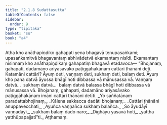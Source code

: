 ```yaml
---
title: "2.1.8 Sudattasutta"
tableOfContents: false
sidebar:
  order: 9
type: "tipitaka"
basket: "su"
book: "a4"
---
```



<DynamicBreadcrumb />

<Division number="58" book="a4">

<Paragraph number="422" book="a4">
Atha kho anāthapiṇḍiko gahapati yena bhagavā tenupasaṅkami; upasaṅkamitvā bhagavantaṃ abhivādetvā ekamantaṃ nisīdi. Ekamantaṃ nisinnaṃ kho anāthapiṇḍikaṃ gahapatiṃ bhagavā etadavoca—
</Paragraph>

<Paragraph number="423" book="a4">
“Bhojanaṃ, gahapati, dadamāno ariyasāvako paṭiggāhakānaṃ cattāri ṭhānāni deti. Katamāni cattāri? Āyuṃ deti, vaṇṇaṃ deti, sukhaṃ deti, balaṃ deti. Āyuṃ kho pana datvā āyussa bhāgī hoti dibbassa vā mānusassa vā. Vaṇṇaṃ datvā…  sukhaṃ datvā…  balaṃ datvā balassa bhāgī hoti dibbassa vā mānusassa vā. Bhojanaṃ, gahapati, dadamāno ariyasāvako paṭiggāhakānaṃ imāni cattāri ṭhānāni detīti.
</Paragraph>

<Paragraph number="424" type="verses" book="a4">
_Yo saññatānaṃ paradattabhojinaṃ,_  
_Kālena sakkacca dadāti bhojanaṃ;_  
_Cattāri ṭhānāni anuppavecchati,_  
_Āyuñca vaṇṇañca sukhaṃ balañca._  

</Paragraph>

<Paragraph number="425" type="verses" book="a4">
_So āyudāyī vaṇṇadāyī,_  
_sukhaṃ balaṃ dado naro;_  
_Dīghāyu yasavā hoti,_  
_yattha yatthūpapajjatī”ti._  


</Paragraph>
</Division>

<Paragraph number="426" type="center" book="a4">
Aṭṭhamaṃ.
</Paragraph>